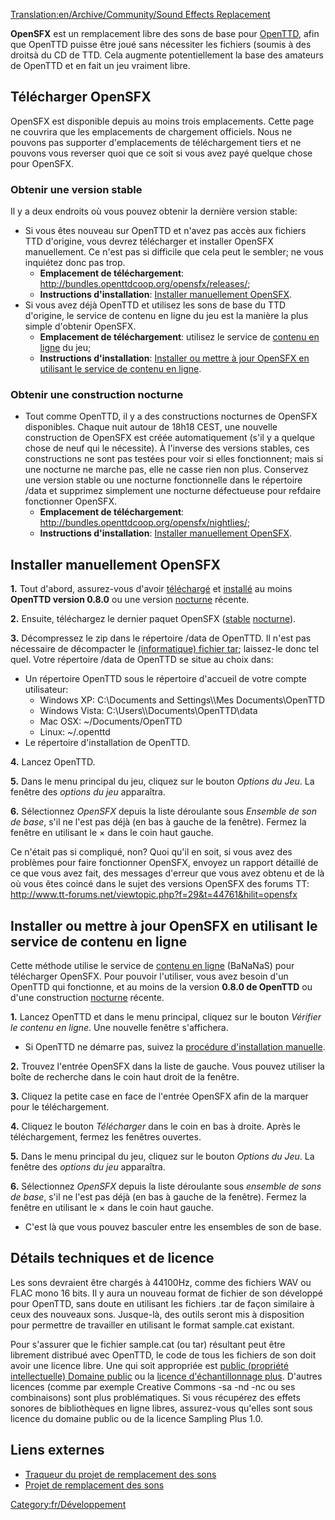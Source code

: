 [[Translation:en/Archive/Community/Sound Effects Replacement]]

'''OpenSFX''' est un remplacement libre des sons de base pour [[fr/Manual/Main Page|OpenTTD]], afin que OpenTTD puisse être joué sans nécessiter les fichiers (soumis à des droitsà du CD de TTD. Cela augmente potentiellement la base des amateurs de OpenTTD et en fait un jeu vraiment libre.


==Télécharger OpenSFX==
OpenSFX est disponible depuis au moins trois emplacements. Cette page ne couvrira que les emplacements de chargement officiels. Nous ne pouvons pas supporter d'emplacements de téléchargement tiers et ne pouvons vous reverser quoi que ce soit si vous avez payé quelque chose pour OpenSFX.

===Obtenir une version stable===
Il y a deux endroits où vous pouvez obtenir la dernière version stable:
* Si vous êtes nouveau sur OpenTTD et n'avez pas accès aux fichiers TTD d'origine, vous devrez télécharger et installer OpenSFX manuellement. Ce n'est pas si difficile que cela peut le sembler; ne vous inquiétez donc pas trop.
** '''Emplacement de téléchargement''': http://bundles.openttdcoop.org/opensfx/releases/;
** '''Instructions d'installation''': [[#installer-manuellement-opensfx|Installer manuellement OpenSFX]].
* Si vous avez déjà OpenTTD et utilisez les sons de base du TTD d'origine, le service de contenu en ligne du jeu est la manière la plus simple d'obtenir OpenSFX.
** '''Emplacement de téléchargement''': utilisez le service de [[fr/Manual/Contenu En-ligne|contenu en ligne]] du jeu;
** '''Instructions d'installation''': [[#installer-ou-mettre-a-jour-opensfx-en-utilisant-le-service-de-contenu-en-ligne|Installer ou mettre à jour OpenSFX en utilisant le service de contenu en ligne]].

===Obtenir une construction nocturne===
* Tout comme OpenTTD, il y a des constructions nocturnes de OpenSFX disponibles. Chaque nuit autour de 18h18 CEST, une nouvelle construction de OpenSFX est créée automatiquement (s'il y a quelque chose de neuf qui le nécessite). À l'inverse des versions stables, ces constructions ne sont pas testées pour voir si elles fonctionnent; mais si une nocturne ne marche pas, elle ne casse rien non plus. Conservez une version stable ou une nocturne fonctionnelle dans le répertoire /data et supprimez simplement une nocturne défectueuse pour refdaire fonctionner OpenSFX.
** '''Emplacement de téléchargement''': http://bundles.openttdcoop.org/opensfx/nightlies/;
** '''Instructions d'installation''': [[#installer-manuellement-opensfx|Installer manuellement OpenSFX]].


==Installer manuellement OpenSFX==
'''1.''' Tout d'abord, assurez-vous d'avoir [http://www.openttd.org/ téléchargé] et [[fr/Manual/Installation|installé]] au moins '''OpenTTD version 0.8.0''' ou une version [[fr/Archive/Community/Construction de nuit|nocturne]] récente.

'''2.''' Ensuite, téléchargez le dernier paquet OpenSFX ([http://mz.openttdcoop.org/bundles/opensfx/releases/ stable] [http://mz.openttdcoop.org/bundles/opensfx/nightlies/ nocturne]).

'''3.''' Décompressez le zip dans le répertoire /data de OpenTTD. Il n'est pas nécessaire de décompacter le [https://www.wikipedia.org/wiki/fr:tar (informatique) fichier tar]; laissez-le donc tel quel. Votre répertoire /data de OpenTTD se situe au choix dans:
* Un répertoire OpenTTD sous le répertoire d'accueil de votre compte utilisateur:
** Windows XP: C:\Documents and Settings\<nom_utilisateur>\Mes Documents\OpenTTD
** Windows Vista: C:\Users\<nom_utilisateur>\Documents\OpenTTD\data
** Mac OSX: ~/Documents/OpenTTD
** Linux:   ~/.openttd
* Le répertoire d'installation de OpenTTD.

'''4.''' Lancez OpenTTD. 

'''5.''' Dans le menu principal du jeu, cliquez sur le bouton ''Options du Jeu''. La fenêtre des ''options du jeu'' apparaîtra.

'''6.''' Sélectionnez ''OpenSFX'' depuis la liste déroulante sous ''Ensemble de son de base'', s'il ne l'est pas déjà (en bas à gauche de la fenêtre). Fermez la fenêtre en utilisant le &times; dans le coin haut gauche.

Ce n'était pas si compliqué, non? Quoi qu'il en soit, si vous avez des problèmes pour faire fonctionner OpenSFX, envoyez un rapport détaillé de ce que vous avez fait,  des messages d'erreur que vous avez obtenu et de là où vous êtes coincé dans le sujet des versions OpenSFX des forums TT: http://www.tt-forums.net/viewtopic.php?f=29&t=44761&hilit=opensfx


==Installer ou mettre à jour OpenSFX en utilisant le service de contenu en ligne==
Cette méthode utilise le service de [[fr/Manual/Contenu En-ligne|contenu en ligne]] (BaNaNaS) pour  télécharger OpenSFX. Pour pouvoir l'utiliser, vous avez besoin d'un OpenTTD qui fonctionne, et au moins de la version '''0.8.0 de OpenTTD''' ou d'une construction [[fr/Archive/Community/Construction de nuit|nocturne]] récente.

'''1.''' Lancez OpenTTD et dans le menu principal, cliquez sur le bouton ''Vérifier le contenu en ligne''. Une nouvelle fenêtre s'affichera.
* Si OpenTTD ne démarre pas, suivez la [[#installer-manuellement-opensfx|procédure d'installation manuelle]].

'''2.''' Trouvez l'entrée OpenSFX dans la liste de gauche. Vous pouvez utiliser la boîte de recherche dans le coin haut droit de la fenêtre.

'''3.''' Cliquez la petite case en face de l'entrée OpenSFX afin de la marquer pour le téléchargement.

'''4.''' Cliquez le bouton ''Télécharger'' dans le coin en bas à droite. Après le téléchargement, fermez les fenêtres ouvertes.

'''5.''' Dans le menu principal du jeu, cliquez sur le bouton ''Options du Jeu''. La fenêtre des ''options du jeu'' apparaîtra.

'''6.''' Sélectionnez ''OpenSFX'' depuis la liste déroulante sous ''ensemble de sons de base'', s'il ne l'est pas déjà (en bas à gauche de la fenêtre). Fermez la fenêtre en utilisant le &times; dans le coin haut gauche.
* C'est là que vous pouvez basculer entre les ensembles de son de base.


==Détails techniques et de licence==

Les sons devraient être chargés à 44100Hz, comme des fichiers WAV ou FLAC mono 16 bits. Il y aura un nouveau format de fichier de son développé pour OpenTTD, sans doute en utilisant les fichiers .tar de façon similaire à ceux des nouveaux sons. Jusque-là, des outils seront mis à disposition pour permettre de travailler en utilisant le format sample.cat existant.

Pour s'assurer que le fichier sample.cat (ou tar) résultant peut être librement distribué avec OpenTTD, le code de tous les fichiers de son doit avoir une licence libre. Une qui soit appropriée est [https://www.wikipedia.org/wiki/fr:Domaine public (propriété intellectuelle) Domaine public] ou la [http://creativecommons.org/licenses/sampling+/1.0/ licence d'échantillonnage plus]. D'autres licences (comme par exemple Creative Commons -sa -nd -nc ou ses combinaisons) sont plus problématiques. Si vous récupérez des effets sonores de bibliothèques en ligne libres, assurez-vous qu'elles sont sous licence du domaine public ou de la licence Sampling Plus 1.0.

== Liens externes ==
* [http://dev.openttdcoop.org/projects/opensfx Traqueur du projet de remplacement des sons]
* [http://www.tt-forums.net/viewtopic.php?f=29&t=44761 Projet de remplacement des sons]

[[Category:fr/Développement]]